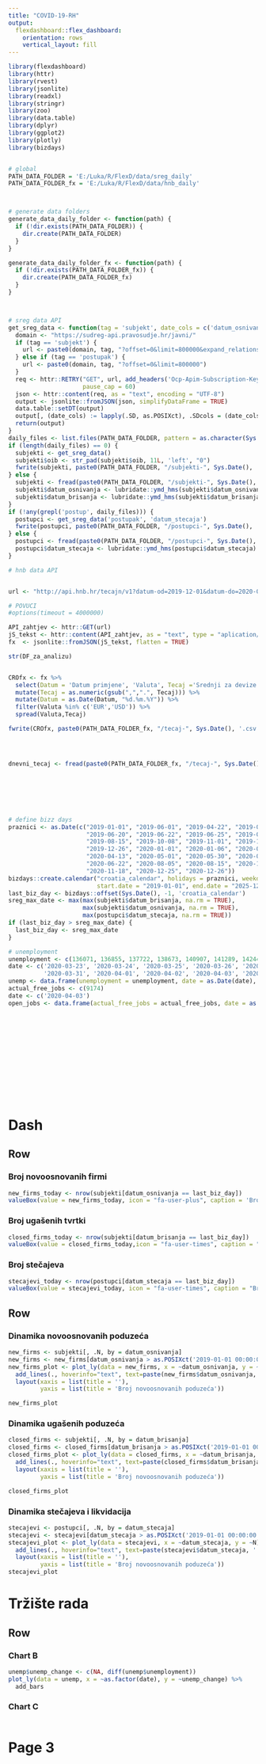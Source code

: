 ```yaml
---
title: "COVID-19-RH"
output: 
  flexdashboard::flex_dashboard:
    orientation: rows
    vertical_layout: fill
---
```


```r
library(flexdashboard)
library(httr)
library(rvest)
library(jsonlite)
library(readxl)
library(stringr)
library(zoo)
library(data.table)
library(dplyr)
library(ggplot2)
library(plotly)
library(bizdays)


# global
PATH_DATA_FOLDER = 'E:/Luka/R/FlexD/data/sreg_daily'
PATH_DATA_FOLDER_fx = 'E:/Luka/R/FlexD/data/hnb_daily'



# generate data folders
generate_data_daily_folder <- function(path) {
  if (!dir.exists(PATH_DATA_FOLDER)) {
    dir.create(PATH_DATA_FOLDER)
  }
}

generate_data_daily_folder_fx <- function(path) {
  if (!dir.exists(PATH_DATA_FOLDER_fx)) {
    dir.create(PATH_DATA_FOLDER_fx)
  }
}



# sreg data API
get_sreg_data <- function(tag = 'subjekt', date_cols = c('datum_osnivanja', 'datum_brisanja')) {
  domain <- "https://sudreg-api.pravosudje.hr/javni/"
  if (tag == 'subjekt') {
    url <- paste0(domain, tag, "?offset=0&limit=800000&expand_relations=true&only_active=false")
  } else if (tag == 'postupak') {
    url <- paste0(domain, tag, "?offset=0&limit=800000")
  }
  req <- httr::RETRY("GET", url, add_headers('Ocp-Apim-Subscription-Key' = "0c7a9bbd34674a428e4218340fba732b"),
                     pause_cap = 60)
  json <- httr::content(req, as = "text", encoding = "UTF-8")
  output <- jsonlite::fromJSON(json, simplifyDataFrame = TRUE)
  data.table::setDT(output)
  output[, (date_cols) := lapply(.SD, as.POSIXct), .SDcols = (date_cols)]  # parse dates as POSIXCT
  return(output)
}
daily_files <- list.files(PATH_DATA_FOLDER, pattern = as.character(Sys.Date()))
if (length(daily_files) == 0) {
  subjekti <- get_sreg_data()
  subjekti$oib <- str_pad(subjekti$oib, 11L, 'left', "0")
  fwrite(subjekti, paste0(PATH_DATA_FOLDER, "/subjekti-", Sys.Date(), '.csv'), sep=';')
} else {
  subjekti <- fread(paste0(PATH_DATA_FOLDER, "/subjekti-", Sys.Date(), '.csv'), sep=';')
  subjekti$datum_osnivanja <- lubridate::ymd_hms(subjekti$datum_osnivanja)
  subjekti$datum_brisanja <- lubridate::ymd_hms(subjekti$datum_brisanja)
}
if (!any(grepl('postup', daily_files))) {
  postupci <- get_sreg_data('postupak', 'datum_stecaja')
  fwrite(postupci, paste0(PATH_DATA_FOLDER, "/postupci-", Sys.Date(), '.csv'), sep=';')
} else {
  postupci <- fread(paste0(PATH_DATA_FOLDER, "/postupci-", Sys.Date(), '.csv'), sep=';')
  postupci$datum_stecaja <- lubridate::ymd_hms(postupci$datum_stecaja)
}

# hnb data API


url <- "http://api.hnb.hr/tecajn/v1?datum-od=2019-12-01&datum-do=2020-04-08"

# POVUCI 
#options(timeout = 4000000) 

API_zahtjev <- httr::GET(url)
jS_tekst <- httr::content(API_zahtjev, as = "text", type = "aplication/json", encoding = "UTF-8")
fx  <- jsonlite::fromJSON(jS_tekst, flatten = TRUE)

str(DF_za_analizu)


CROfx <- fx %>%
  select(Datum = 'Datum primjene', 'Valuta', Tecaj ='Srednji za devize') %>% 
  mutate(Tecaj = as.numeric(gsub(",",".", Tecaj))) %>% 
  mutate(Datum = as.Date(Datum, "%d.%m.%Y")) %>% 
  filter(Valuta %in% c('EUR','USD')) %>%
  spread(Valuta,Tecaj)

fwrite(CROfx, paste0(PATH_DATA_FOLDER_fx, "/tecaj-", Sys.Date(), '.csv'), sep=';')




dnevni_tecaj <- fread(paste0(PATH_DATA_FOLDER_fx, "/tecaj-", Sys.Date(), '.csv'), sep=';') # %>% str()







# define bizz days
praznici <- as.Date(c("2019-01-01", "2019-06-01", "2019-04-22", "2019-05-01",
                      "2019-06-20", "2019-06-22", "2019-06-25", "2019-08-05",
                      "2019-08-15", "2019-10-08", "2019-11-01", "2019-12-25",
                      "2019-12-26", "2020-01-01", "2020-01-06", "2020-04-12",
                      "2020-04-13", "2020-05-01", "2020-05-30", "2020-06-11",
                      "2020-06-22", "2020-08-05", "2020-08-15", "2020-11-01",
                      "2020-11-18", "2020-12-25", "2020-12-26"))
bizdays::create.calendar("croatia_calendar", holidays = praznici, weekdays = c("saturday", "sunday"),
                         start.date = "2019-01-01", end.date = "2025-12-31")
last_biz_day <- bizdays::offset(Sys.Date(), -1, 'croatia_calendar')
sreg_max_date <- max(max(subjekti$datum_brisanja, na.rm = TRUE),
                     max(subjekti$datum_osnivanja, na.rm = TRUE),
                     max(postupci$datum_stecaja, na.rm = TRUE))
if (last_biz_day > sreg_max_date) {
  last_biz_day <- sreg_max_date
}

# unemployment
unemployment <- c(136071, 136855, 137722, 138673, 140907, 141289, 142442, 143461, 144819, 146477, 147575)
date <- c('2020-03-23', '2020-03-24', '2020-03-25', '2020-03-26', '2020-03-27', '2020-03-30',
          '2020-03-31', '2020-04-01', '2020-04-02', '2020-04-03', '2020-04-04')
unemp <- data.frame(unemployment = unemployment, date = as.Date(date), stringsAsFactors = FALSE)
actual_free_jobs <- c(9174)
date <- c('2020-04-03')
open_jobs <- data.frame(actual_free_jobs = actual_free_jobs, date = as.Date(date), stringsAsFactors = FALSE)















```

Dash {data-icon="fa-globe"}
================================
Row {data-width=650}
-----------------------------------------------------------------------

### Broj novoosnovanih firmi

```r
new_firms_today <- nrow(subjekti[datum_osnivanja == last_biz_day])
valueBox(value = new_firms_today, icon = "fa-user-plus", caption = 'Broj novoosnovanih firmi', color = "green")
```

### Broj ugašenih tvrtki

```r
closed_firms_today <- nrow(subjekti[datum_brisanja == last_biz_day])
valueBox(value = closed_firms_today,icon = "fa-user-times", caption = "Broj ugašenih tvrtki", color = "red")
```

### Broj stečajeva

```r
stecajevi_today <- nrow(postupci[datum_stecaja == last_biz_day])
valueBox(value = stecajevi_today, icon = "fa-user-times", caption = "Broj pokrenutih stečajeva", color = "black")
```


Row
-----------------------------------------------------------------------

### Dinamika novoosnovanih poduzeća

```r
new_firms <- subjekti[, .N, by = datum_osnivanja]
new_firms <- new_firms[datum_osnivanja > as.POSIXct('2019-01-01 00:00:00')]
new_firms_plot <- plot_ly(data = new_firms, x = ~datum_osnivanja, y = ~N) %>% 
  add_lines(., hoverinfo="text", text=paste(new_firms$datum_osnivanja, ': ', new_firms$N)) %>% 
  layout(xaxis = list(title = ''),
         yaxis = list(title = 'Broj novoosnovanih poduzeća'))

new_firms_plot
```

### Dinamika ugašenih poduzeća

```r
closed_firms <- subjekti[, .N, by = datum_brisanja]
closed_firms <- closed_firms[datum_brisanja > as.POSIXct('2019-01-01 00:00:00')]
closed_firms_plot <- plot_ly(data = closed_firms, x = ~datum_brisanja, y = ~N) %>% 
  add_lines(., hoverinfo="text", text=paste(closed_firms$datum_brisanja, ': ', closed_firms$N)) %>% 
  layout(xaxis = list(title = ''),
         yaxis = list(title = 'Broj novoosnovanih poduzeća'))

closed_firms_plot
```

### Dinamika stečajeva i likvidacija

```r
stecajevi <- postupci[, .N, by = datum_stecaja]
stecajevi <- stecajevi[datum_stecaja > as.POSIXct('2019-01-01 00:00:00')]
stecajevi_plot <- plot_ly(data = stecajevi, x = ~datum_stecaja, y = ~N) %>% 
  add_lines(., hoverinfo="text", text=paste(stecajevi$datum_stecaja, ': ', stecajevi$N)) %>% 
  layout(xaxis = list(title = ''),
         yaxis = list(title = 'Broj novoosnovanih poduzeća'))
stecajevi_plot
```



Tržište rada {data-icon="fa-globe"}
===
Row {data-width=350}
-----------------------------------------------------------------------


### Chart B

```r
unemp$unemp_change <- c(NA, diff(unemp$unemployment))
plot_ly(data = unemp, x = ~as.factor(date), y = ~unemp_change) %>% 
  add_bars
```

### Chart C

```r

```

Page 3
===